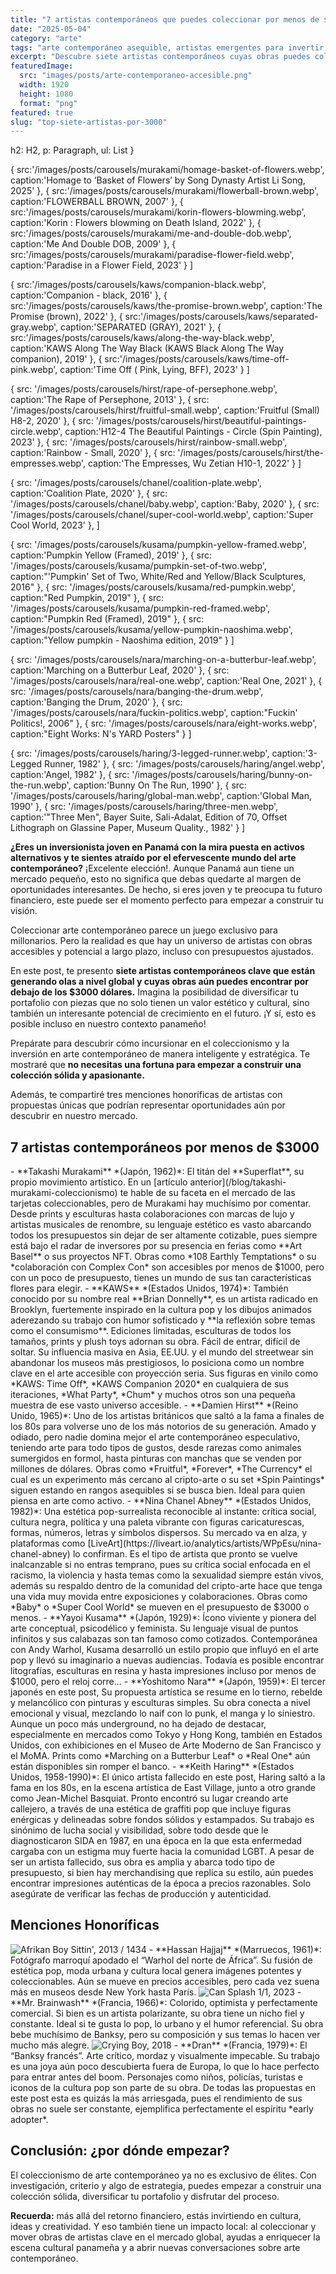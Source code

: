 ```yaml
---
title: "7 artistas contemporáneos que puedes coleccionar por menos de $3000 (y aún están al alcance)"
date: "2025-05-04"
category: "arte"
tags: "arte contemporáneo asequible, artistas emergentes para invertir, arte coleccionable 2025, inversión en arte joven, arte alternativo panamá, artistas con potencial de revalorización, Takashi Murakami arte accesible"
excerpt: "Descubre siete artistas contemporáneos cuyas obras puedes coleccionar por menos de $3000. Una guía accesible para jóvenes inversionistas en Panamá que buscan diversificar con arte de alto potencial cultural y financiero."
featuredImage:
  src: "images/posts/arte-contemporaneo-accesible.png"
  width: 1920
  height: 1080
  format: "png"
featured: true
slug: "top-siete-artistas-por-3000"
---
```




  h2: H2,
  p: Paragraph,
  ul: List
}

  {
    src:'/images/posts/carousels/murakami/homage-basket-of-flowers.webp',
    caption:'Homage to ‘Basket of Flowers’ by Song Dynasty Artist Li Song, 2025'
  },
  {
    src:'/images/posts/carousels/murakami/flowerball-brown.webp',
    caption:'FLOWERBALL BROWN, 2007'
  },
  {
    src:'/images/posts/carousels/murakami/korin-flowers-blowming.webp',
    caption:'Korin : Flowers blowming on Death Island, 2022'
  },
  {
    src:'/images/posts/carousels/murakami/me-and-double-dob.webp',
    caption:'Me And Double DOB, 2009'
  },
  {
    src:'/images/posts/carousels/murakami/paradise-flower-field.webp',
    caption:'Paradise in a Flower Field, 2023'
  }
]

  {
    src:'/images/posts/carousels/kaws/companion-black.webp',
    caption:'Companion - black, 2016'
  },
  {
    src:'/images/posts/carousels/kaws/the-promise-brown.webp',
    caption:'The Promise (brown), 2022'
  },
  {
    src:'/images/posts/carousels/kaws/separated-gray.webp',
    caption:'SEPARATED (GRAY), 2021'
  },
  {
    src:'/images/posts/carousels/kaws/along-the-way-black.webp',
    caption:'KAWS Along The Way Black (KAWS Black Along The Way companion), 2019'
  },
  {
    src:'/images/posts/carousels/kaws/time-off-pink.webp',
    caption:'Time Off ( Pink, Lying, BFF), 2023'
  }
]

  {
    src: '/images/posts/carousels/hirst/rape-of-persephone.webp',
    caption:'The Rape of Persephone, 2013'
  },
  {
    src: '/images/posts/carousels/hirst/fruitful-small.webp',
    caption:'Fruitful (Small) H8-2, 2020'
  },
  {
    src: '/images/posts/carousels/hirst/beautiful-paintings-circle.webp',
    caption:'H12-4 The Beautiful Paintings - Circle (Spin Painting), 2023'
  },
  {
    src: '/images/posts/carousels/hirst/rainbow-small.webp',
    caption:'Rainbow - Small, 2020'
  },
  {
    src: '/images/posts/carousels/hirst/the-empresses.webp',
    caption:'The Empresses, Wu Zetian H10-1, 2022'
  }
]

  {
    src: '/images/posts/carousels/chanel/coalition-plate.webp',
    caption:'Coalition Plate, 2020'
  },
  {
    src: '/images/posts/carousels/chanel/baby.webp',
    caption:'Baby, 2020'
  },
  {
    src: '/images/posts/carousels/chanel/super-cool-world.webp',
    caption:'Super Cool World, 2023'
  },
]

  {
    src: '/images/posts/carousels/kusama/pumpkin-yellow-framed.webp',
    caption:'Pumpkin Yellow (Framed), 2019'
  },
  {
    src: '/images/posts/carousels/kusama/pumpkin-set-of-two.webp',
    caption:"'Pumpkin' Set of Two, White/Red and Yellow/Black Sculptures, 2016"
  },
  {
    src: '/images/posts/carousels/kusama/red-pumpkin.webp',
    caption:"Red Pumpkin, 2019"
  },
  {
    src: '/images/posts/carousels/kusama/pumpkin-red-framed.webp',
    caption:"Pumpkin Red (Framed), 2019"
  },
  {
    src: '/images/posts/carousels/kusama/yellow-pumpkin-naoshima.webp',
    caption:"Yellow pumpkin - Naoshima edition, 2019"
  }
]

  {
    src: '/images/posts/carousels/nara/marching-on-a-butterbur-leaf.webp',
    caption:'Marching on a Butterbur Leaf, 2020'
  },
  {
    src: '/images/posts/carousels/nara/real-one.webp',
    caption:'Real One, 2021'
  },
  {
    src: '/images/posts/carousels/nara/banging-the-drum.webp',
    caption:'Banging the Drum, 2020'
  },
  {
    src: '/images/posts/carousels/nara/fuckin-politics.webp',
    caption:"Fuckin' Politics!, 2006"
  },
  {
    src: '/images/posts/carousels/nara/eight-works.webp',
    caption:"Eight Works: N's YARD Posters"
  }
]

  {
    src: '/images/posts/carousels/haring/3-legged-runner.webp',
    caption:'3-Legged Runner, 1982'
  },
  {
    src: '/images/posts/carousels/haring/angel.webp',
    caption:'Angel, 1982'
  },
  {
    src: '/images/posts/carousels/haring/bunny-on-the-run.webp',
    caption:'Bunny On The Run, 1990'
  },
  {
    src: '/images/posts/carousels/haring/global-man.webp',
    caption:'Global Man, 1990'
  },
  {
    src: '/images/posts/carousels/haring/three-men.webp',
    caption:'"Three Men", Bayer Suite, Sali-Adalat, Edition of 70, Offset Lithograph on Glassine Paper, Museum Quality., 1982'
  }
]

**¿Eres un inversionista joven en Panamá con la mira puesta en activos alternativos y te sientes atraído por el efervescente mundo del arte contemporáneo?** ¡Excelente elección!. Aunque Panamá aun tiene un mercado pequeño, esto no significa que debas quedarte al margen de oportunidades interesantes. De hecho, si eres joven y te preocupa tu futuro financiero, este puede ser el momento perfecto para empezar a construir tu visión.

Coleccionar arte contemporáneo parece un juego exclusivo para millonarios. Pero la realidad es que hay un universo de artistas con obras accesibles y potencial a largo plazo, incluso con presupuestos ajustados.

En este post, te presento **siete artistas contemporáneos clave que están generando olas a nivel global y cuyas obras aún puedes encontrar por debajo de los $3000 dólares.** Imagina la posibilidad de diversificar tu portafolio con piezas que no solo tienen un valor estético y cultural, sino también un interesante potencial de crecimiento en el futuro. ¡Y sí, esto es posible incluso en nuestro contexto panameño!

Prepárate para descubrir cómo incursionar en el coleccionismo y la inversión en arte contemporáneo de manera inteligente y estratégica. Te mostraré que **no necesitas una fortuna para empezar a construir una colección sólida y apasionante.**

Además, te compartiré tres menciones honoríficas de artistas con propuestas únicas que podrían representar oportunidades aún por descubrir en nuestro mercado.

## 7 artistas contemporáneos por menos de $3000

<PostCarousel images={murakami} client:load />
-   **Takashi Murakami** *(Japón, 1962)*: El titán del **Superflat**, su propio movimiento artístico. En un [artículo anterior](/blog/takashi-murakami-coleccionismo) te hable de su faceta en el mercado de las tarjetas coleccionables, pero de Murakami hay muchísimo por comentar. Desde prints y esculturas hasta colaboraciones con marcas de lujo y artistas musicales de renombre, su lenguaje estético es vasto abarcando todos los presupuestos sin dejar de ser altamente cotizable, pues siempre está bajo el radar de inversores por su presencia en ferias como **Art Basel** o sus proyectos NFT. Obras como *108 Earthly Temptations* o su *colaboración con Complex Con* son accesibles por menos de $1000, pero con un poco de presupuesto, tienes un mundo de sus tan características flores para elegir.
<PostCarousel images={kaws} client:load />
-   **KAWS** *(Estados Unidos, 1974)*: También conocido por su nombre real **Brian Donnelly**, es un artista radicado en Brooklyn, fuertemente inspirado en la cultura pop y los dibujos animados aderezando su trabajo con humor sofisticado y **la reflexión sobre temas como el consumismo**. Ediciones limitadas, esculturas de todos los tamaños, prints y plush toys adornan su obra. Fácil de entrar, difícil de soltar. Su influencia masiva en Asia, EE.UU. y el mundo del streetwear sin abandonar los museos más prestigiosos, lo posiciona como un nombre clave en el arte accesible con proyección seria. Sus figuras en vinilo como *KAWS: Time Off*, *KAWS Companion 2020* en cualquiera de sus iteraciones, *What Party*, *Chum* y muchos otros son una pequeña muestra de ese vasto universo accesible.
<PostCarousel images={hirst} client:load />
-   **Damien Hirst** *(Reino Unido, 1965)*: Uno de los artistas británicos que saltó a la fama a finales de los 80s para volverse uno de los más notorios de su generación. Amado y odiado, pero nadie domina mejor el arte contemporáneo especulativo, teniendo arte para todo tipos de gustos, desde rarezas como animales sumergidos en formol, hasta pinturas con manchas que se venden por millones de dólares. Obras como *Fruitful*, *Forever*, *The Currency* el cual es un experimento más cercano al cripto-arte o su set *Spin Paintings* siguen estando en rangos asequibles si se busca bien. Ideal para quien piensa en arte como activo.
<PostCarousel images={chanel} client:load />
-   **Nina Chanel Abney** *(Estados Unidos, 1982)*: Una estética pop-surrealista reconocible al instante: crítica social, cultura negra, política y una paleta vibrante con figuras caricaturescas, formas, números, letras y símbolos dispersos. Su mercado va en alza, y plataformas como [LiveArt](https://liveart.io/analytics/artists/WPpEsu/nina-chanel-abney) lo confirman. Es el tipo de artista que pronto se vuelve inalcanzable si no entras temprano, pues su crítica social enfocada en el racismo, la violencia y hasta temas como la sexualidad siempre están vivos, además su respaldo dentro de la comunidad del cripto-arte hace que tenga una vida muy movida entre exposiciones y colaboraciones. Obras como *Baby* o *Super Cool World* se mueven en el presupuesto de $3000 o menos.
<PostCarousel images={kusama} client:load />
-   **Yayoi Kusama** *(Japón, 1929)*: Ícono viviente y pionera del arte conceptual, psicodélico y feminista. Su lenguaje visual de puntos infinitos y sus calabazas son tan famoso como cotizados. Contemporánea con Andy Warhol, Kusama desarrolló un estilo propio que influyó en el arte pop y llevó su imaginario a nuevas audiencias. Todavía es posible encontrar litografías, esculturas en resina y hasta impresiones incluso por menos de $1000, pero el reloj corre...
<PostCarousel images={nara} client:load />
-   **Yoshitomo Nara** *(Japón, 1959)*: El tercer japonés en este post, Su propuesta artística se resume en lo tierno, rebelde y melancólico con pinturas y esculturas simples. Su obra conecta a nivel emocional y visual, mezclando lo naif con lo punk, el manga y lo siniestro. Aunque un poco más underground, no ha dejado de destacar, especialmente en mercados como Tokyo y Hong Kong, también en Estados Unidos, con exhibiciones en el Museo de Arte Moderno de San Francisco y el MoMA. Prints como *Marching on a Butterbur Leaf* o *Real One* aún están disponibles sin romper el banco.
<PostCarousel images={haring} client:load />
-   **Keith Haring** *(Estados Unidos, 1958-1990)*: El único artista fallecido en este post, Haring saltó a la fama en los 80s, en la escena artística de East Village, junto a otro grande como Jean-Michel Basquiat. Pronto encontró su lugar creando arte callejero, a través de una estética de graffiti pop que incluye figuras enérgicas y delineadas sobre fondos sólidos y estampados. Su trabajo es sinónimo de lucha social y visibilidad, sobre todo desde que le diagnosticaron SIDA en 1987, en una época en la que esta enfermedad cargaba con un estigma muy fuerte hacia la comunidad LGBT. A pesar de ser un artista fallecido, sus obra es amplia y abarca todo tipo de presupuesto, si bien hay merchandising que replica su estilo, aún puedes encontrar impresiones auténticas de la época a precios razonables. Solo asegúrate de verificar las fechas de producción y autenticidad.

## Menciones Honoríficas

<Image src="/images/posts/afrikan-boy-sitting.webp" alt="Afrikan Boy Sittin', 2013 / 1434" className="rounded-xl shadow-md" />
-   **Hassan Hajjaj** *(Marruecos, 1961)*: Fotógrafo marroquí apodado el “Warhol del norte de África”. Su fusión de estética pop, moda urbana y cultura local genera imágenes potentes y coleccionables. Aún se mueve en precios accesibles, pero cada vez suena más en museos desde New York hasta París.

<Image src="/images/posts/can-splash.webp" alt="Can Splash 1/1, 2023" className="rounded-xl shadow-md" />
-   **Mr. Brainwash** *(Francia, 1966)*: Colorido, optimista y perfectamente comercial. Si bien es un artista polarizante, su obra tiene un nicho fiel y constante. Ideal si te gusta lo pop, lo urbano y el humor referencial. Su obra bebe muchísimo de Banksy, pero su composición y sus temas lo hacen ver mucho más alegre.

<Image src="/images/posts/crying-boy.webp" alt="Crying Boy, 2018" className="rounded-xl shadow-md" />
-   **Dran** *(Francia, 1979)*: El “Banksy francés”. Arte crítico, mordaz y visualmente impecable. Su trabajo es una joya aún poco descubierta fuera de Europa, lo que lo hace perfecto para entrar antes del boom. Personajes como niños, policías, turistas e iconos de la cultura pop son parte de su obra. De todas las propuestas en este post esta es quizás la más arriesgada, pues el rendimiento de sus obras no suele ser constante, ejemplifica perfectamente el espíritu *early adopter*.

## Conclusión: ¿por dónde empezar?

El coleccionismo de arte contemporáneo ya no es exclusivo de élites. Con investigación, criterio y algo de estrategia, puedes empezar a construir una colección sólida, diversificar tu portafolio y disfrutar del proceso.

**Recuerda:** más allá del retorno financiero, estás invirtiendo en cultura, ideas y creatividad. Y eso también tiene un impacto local: al coleccionar y mover obras de artistas clave en el mercado global, ayudas a enriquecer la escena cultural panameña y a abrir nuevas conversaciones sobre arte contemporáneo.

<CTA category={frontmatter.category} />